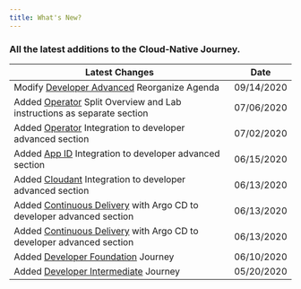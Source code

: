 ```yaml
---
title: What's New?
---
```


### All the latest additions to the Cloud-Native Journey.

| Latest Changes                                         | Date       |
| -------------------------------------------------------| -----------|
| Modify [Developer Advanced](/developer-advanced) Reorganize Agenda | 09/14/2020 |
| Added [Operator](/developer-advanced-2/operator) Split Overview and Lab instructions as separate section | 07/06/2020 |
| Added [Operator](/developer-advanced-2/operator) Integration to developer advanced section | 07/02/2020 |
| Added [App ID](/developer-advanced-1/inventory-appid) Integration to developer advanced section | 06/15/2020 |
| Added [Cloudant](/developer-advanced-1/inventory-cloudant) Integration to developer advanced section | 06/13/2020 |
| Added [Continuous Delivery](/developer-advanced-1/inventory-cd) with Argo CD to developer advanced section | 06/13/2020 |
| Added [Continuous Delivery](/developer-advanced-1/inventory-cd) with Argo CD to developer advanced section | 06/13/2020 |
| Added [Developer Foundation](/developer-foundation) Journey | 06/10/2020 |
| Added [Developer Intermediate](/developer-intermediate) Journey | 05/20/2020 |
